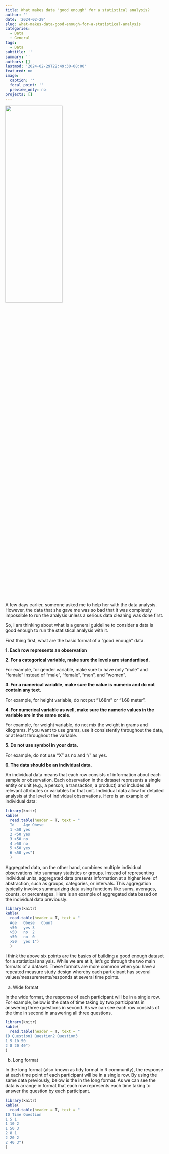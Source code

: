 ```yaml
---
title: What makes data "good enough" for a statistical analysis?
author: ''
date: '2024-02-29'
slug: what-makes-data-good-enough-for-a-statistical-analysis
categories:
  - Data
  - General
tags:
  - Data
subtitle: ''
summary: ''
authors: []
lastmod: '2024-02-29T22:49:30+08:00'
featured: no
image:
  caption: ''
  focal_point: ''
  preview_only: no
projects: []
---
```

![](images/_34facba1-9993-41d5-ae25-c0cab57f2184.jpg){width=60% height=40%}

A few days earlier, someone asked me to help her with the data analysis. However, the data that she gave me was so bad that it was completely impossible to run the analysis unless a serious data cleaning was done first.

So, I am thinking about what is a general guideline to consider a data is good enough to run the statistical analysis with it.

First thing first, what are the basic format of a "good enough" data.

**1. Each row represents an observation**

**2.	For a categorical variable, make sure the levels are standardised.**

For example, for gender variable, make sure to have only "male" and "female" instead of "male", "female", "men", and "women".

**3.	For a numerical variable, make sure the value is numeric and do not contain any text.**

For example, for height variable, do not  put "1.68m" or "1.68 meter".

**4.	For numerical variable as well, make sure the numeric values in the variable are in the same scale.**

For example, for weight variable, do not mix the weight in grams and kilograms. If you want to use grams, use it consistently throughout the data, or at least throughout the variable.

**5.	Do not use symbol in your data.**

For example, do not use "X" as no and "/" as yes.

**6.	The data should be an individual data.**

An individual data means that each row consists of information about each sample or observation. Each observation in the dataset represents a single entity or unit (e.g., a person, a transaction, a product) and includes all relevant attributes or variables for that unit. Individual data allow for detailed analysis at the level of individual observations. Here is an example of individual data: 

```r
library(knitr)
kable(
  read.table(header = T, text = "
  Id	Age	Obese
  1	<50	yes
  2	<50	yes
  3	>50	no
  4	>50	no
  5	>50	yes
  6	<50	yes")
  )
```

Aggregated data, on the other hand, combines multiple individual observations into summary statistics or groups. Instead of representing individual units, aggregated data presents information at a higher level of abstraction, such as groups, categories, or intervals. This aggregation typically involves summarizing data using functions like sums, averages, counts, or percentages. Here is an example of aggregated data based on the individual data previously: 

```r
library(knitr)
kable(
  read.table(header = T, text = "
  Age	Obese	Count
  <50	yes	3
  >50	no	2
  <50	no	0
  >50	yes	1")
  )
```

I think the above six points are the basics of building a good enough dataset for a statistical analysis. While we are at it, let's go through the two main formats of a dataset. These formats are more common when you have a repeated measure study design whereby each participant has several values/measurements/responds at several time points.

a.	Wide format

In the wide format, the response of each participant will be in a single row. For example, below is the data of time taking by two participants in answering three questions in second. As we can see each row consists of the time in second in answering all three questions. 

```r
library(knitr)
kable(
  read.table(header = T, text = "
ID Question1 Question2 Question3
1 5 10 50
2 8 20 40")
)
```

b.	Long format

In the long format (also known as tidy format in R community), the response at each time point of each participant will be in a single row. By using the same data previously, below is the in the long format. As we can see the data is arrange in format that each row represents each time taking to answer the question by each participant.

```r
library(knitr)
kable(
  read.table(header = T, text = "
ID Time Question
1 5 1
1 10 2
1 50 3
2 8 1
2 20 2
2 40 3")
)
```

